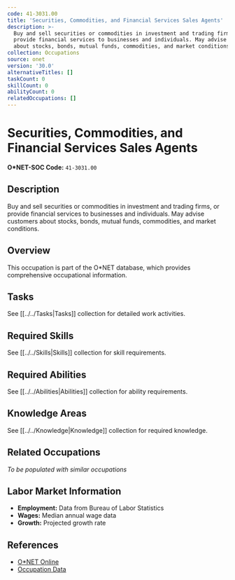 ```yaml
---
code: 41-3031.00
title: 'Securities, Commodities, and Financial Services Sales Agents'
description: >-
  Buy and sell securities or commodities in investment and trading firms, or
  provide financial services to businesses and individuals. May advise customers
  about stocks, bonds, mutual funds, commodities, and market conditions.
collection: Occupations
source: onet
version: '30.0'
alternativeTitles: []
taskCount: 0
skillCount: 0
abilityCount: 0
relatedOccupations: []
---
```

# Securities, Commodities, and Financial Services Sales Agents

**O*NET-SOC Code:** `41-3031.00`

## Description

Buy and sell securities or commodities in investment and trading firms, or provide financial services to businesses and individuals. May advise customers about stocks, bonds, mutual funds, commodities, and market conditions.

## Overview

This occupation is part of the O*NET database, which provides comprehensive occupational information.

## Tasks

See [[../../Tasks|Tasks]] collection for detailed work activities.

## Required Skills

See [[../../Skills|Skills]] collection for skill requirements.

## Required Abilities

See [[../../Abilities|Abilities]] collection for ability requirements.

## Knowledge Areas

See [[../../Knowledge|Knowledge]] collection for required knowledge.

## Related Occupations

*To be populated with similar occupations*

## Labor Market Information

- **Employment:** Data from Bureau of Labor Statistics
- **Wages:** Median annual wage data
- **Growth:** Projected growth rate

## References

- [O*NET Online](https://www.onetonline.org/link/summary/41-3031.00)
- [Occupation Data](https://www.onetcenter.org/)
